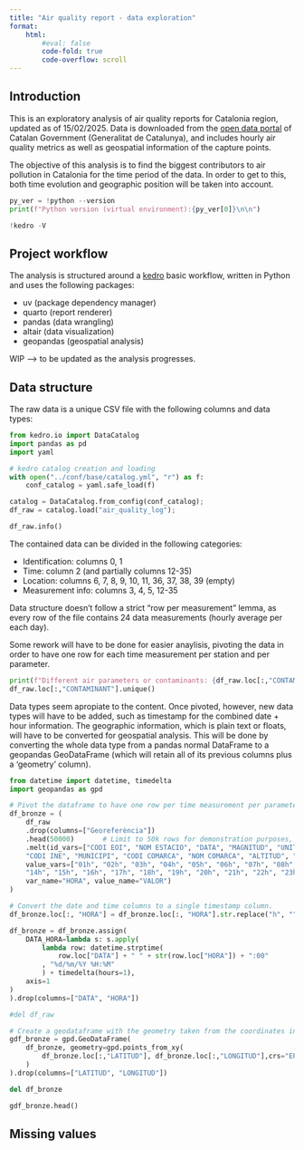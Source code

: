 ```yaml
---
title: "Air quality report - data exploration"
format: 
    html:
        #eval: false
        code-fold: true
        code-overflow: scroll
---
```


## Introduction

This is an exploratory analysis of air quality reports for Catalonia region, updated as of 15/02/2025. 
Data is downloaded from the [open data portal](https://administraciodigital.gencat.cat/ca/dades/dades-obertes/inici/index.html#googtrans(ca|en)) 
of Catalan Government (Generalitat de Catalunya), and includes hourly air quality metrics as well as 
geospatial information of the capture points.

The objective of this analysis is to find the biggest contributors to air pollution in Catalonia for the time period of the data. In order to get to this, both time evolution and geographic position will be taken into account.

```python
py_ver = !python --version
print(f"Python version (virtual environment):{py_ver[0]}\n\n")

!kedro -V
```

## Project workflow

The analysis is structured around a [kedro](https://docs.kedro.org/en/stable/introduction/index.html) 
basic workflow, written in Python and uses the following packages:

- uv (package dependency manager)
- quarto (report renderer)
- pandas (data wrangling)
- altair (data visualization)
- geopandas (geospatial analysis)

WIP --> to be updated as the analysis progresses.

## Data structure

The raw data is a unique CSV file with the following columns and data types:

```python
from kedro.io import DataCatalog
import pandas as pd
import yaml

# kedro catalog creation and loading
with open("../conf/base/catalog.yml", "r") as f:
    conf_catalog = yaml.safe_load(f)

catalog = DataCatalog.from_config(conf_catalog);
df_raw = catalog.load("air_quality_log");
```

```python
df_raw.info()
```

The contained data can be divided in the following categories:

- Identification: columns 0, 1
- Time: column 2 (and partially columns 12-35)
- Location: columns 6, 7, 8, 9, 10, 11, 36, 37, 38, 39 (empty)
- Measurement info: columns 3, 4, 5, 12-35

Data structure doesn't follow a strict "row per measurement" lemma, 
as every row of the file contains 24 data measurements (hourly average per each day).

Some rework will have to be done for easier anaylisis, pivoting the data in order to have
one row for each time measurement per station and per parameter.

```python
print(f"Different air parameters or contaminants: {df_raw.loc[:,"CONTAMINANT"].nunique()}")
df_raw.loc[:,"CONTAMINANT"].unique()
```

Data types seem apropiate to the content. Once pivoted, however, new data types will have to be added, 
such as timestamp for the combined date + hour information. The geographic information, which is plain text
or floats, will have to be converted for geospatial analysis. This will be done by converting the whole data 
type from a pandas normal DataFrame to a geopandas GeoDataFrame (which will retain all of its previous columns plus a 'geometry' column).

```python
from datetime import datetime, timedelta
import geopandas as gpd

# Pivot the dataframe to have one row per time measurement per parameter
df_bronze = (
    df_raw
    .drop(columns=["Georeferència"])
    .head(50000)       # Limit to 50k rows for demonstration purposes, remove for full analysis
    .melt(id_vars=["CODI EOI", "NOM ESTACIO", "DATA", "MAGNITUD", "UNITATS", "TIPUS ESTACIO", "AREA URBANA", 
    "CODI INE", "MUNICIPI", "CODI COMARCA", "NOM COMARCA", "ALTITUD", "LATITUD", "LONGITUD"],
    value_vars=["01h", "02h", "03h", "04h", "05h", "06h", "07h", "08h", "09h", "10h", "11h", "12h", "13h",
    "14h", "15h", "16h", "17h", "18h", "19h", "20h", "21h", "22h", "23h", "24h"],
    var_name="HORA", value_name="VALOR")
)
```

```python
# Convert the date and time columns to a single timestamp column.
df_bronze.loc[:, "HORA"] = df_bronze.loc[:, "HORA"].str.replace("h", "").astype(int)-1

df_bronze = df_bronze.assign(
    DATA_HORA=lambda s: s.apply(
        lambda row: datetime.strptime(
            row.loc["DATA"] + " " + str(row.loc["HORA"]) + ":00"
        , "%d/%m/%Y %H:%M"
        ) + timedelta(hours=1),
    axis=1
)
).drop(columns=["DATA", "HORA"])

#del df_raw

# Create a geodataframe with the geometry taken from the coordinates in "LATITUD" and "LONGITUD"
gdf_bronze = gpd.GeoDataFrame(
    df_bronze, geometry=gpd.points_from_xy(
        df_bronze.loc[:,"LATITUD"], df_bronze.loc[:,"LONGITUD"],crs="EPSG:4326"
    )
).drop(columns=["LATITUD", "LONGITUD"])

del df_bronze

gdf_bronze.head()
```

## Missing values


